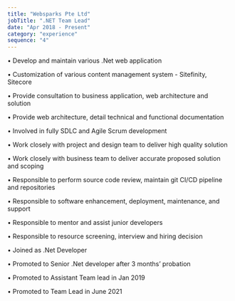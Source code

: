 ```yaml
---
title: "Websparks Pte Ltd"
jobTitle: ".NET Team Lead"
date: "Apr 2018 - Present"
category: "experience"
sequence: "4"
---
```


• Develop and maintain various .Net web application

• Customization of various content management system - Sitefinity, Sitecore

• Provide consultation to business application, web architecture and solution

• Provide web architecture, detail technical and functional documentation

• Involved in fully SDLC and Agile Scrum development

• Work closely with project and design team to deliver high quality solution

• Work closely with business team to deliver accurate proposed solution and scoping

• Responsible to perform source code review, maintain git CI/CD pipeline and repositories

• Responsible to software enhancement, deployment, maintenance, and support

• Responsible to mentor and assist junior developers

• Responsible to resource screening, interview and hiring decision

• Joined as .Net Developer

• Promoted to Senior .Net developer after 3 months’ probation

• Promoted to Assistant Team lead in Jan 2019

• Promoted to Team Lead in June 2021